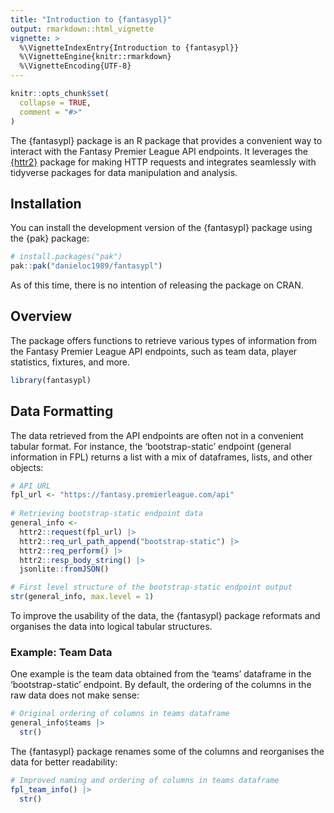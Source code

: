 ```yaml
---
title: "Introduction to {fantasypl}"
output: rmarkdown::html_vignette
vignette: >
  %\VignetteIndexEntry{Introduction to {fantasypl}}
  %\VignetteEngine{knitr::rmarkdown}
  %\VignetteEncoding{UTF-8}
---
```


```r
knitr::opts_chunk$set(
  collapse = TRUE,
  comment = "#>"
)
```

The {fantasypl} package is an R package that provides a convenient way to interact with the Fantasy Premier League API endpoints. It leverages the [{httr2}](https://httr2.r-lib.org/) package for making HTTP requests and integrates seamlessly with tidyverse packages for data manipulation and analysis.

## Installation

You can install the development version of the {fantasypl} package using the {pak} package:

```r
# install.packages("pak")
pak::pak("danieloc1989/fantasypl")
```

As of this time, there is no intention of releasing the package on CRAN.

## Overview

The package offers functions to retrieve various types of information from the Fantasy Premier League API endpoints, such as team data, player statistics, fixtures, and more.

```r
library(fantasypl)
```

## Data Formatting

The data retrieved from the API endpoints are often not in a convenient tabular format. For instance, the 'bootstrap-static' endpoint (general information in FPL) returns a list with a mix of dataframes, lists, and other objects:

```r
# API URL
fpl_url <- "https://fantasy.premierleague.com/api"
 
# Retrieving bootstrap-static endpoint data
general_info <-
  httr2::request(fpl_url) |> 
  httr2::req_url_path_append("bootstrap-static") |> 
  httr2::req_perform() |> 
  httr2::resp_body_string() |> 
  jsonlite::fromJSON()

# First level structure of the bootstrap-static endpoint output
str(general_info, max.level = 1)
```

To improve the usability of the data, the {fantasypl} package reformats and organises the data into logical tabular structures.

### Example: Team Data

One example is the team data obtained from the 'teams' dataframe in the 'bootstrap-static' endpoint. By default, the ordering of the columns in the raw data does not make sense:

```r
# Original ordering of columns in teams dataframe
general_info$teams |> 
  str()
```

The {fantasypl} package renames some of the columns and reorganises the data for better readability:

```r
# Improved naming and ordering of columns in teams dataframe
fpl_team_info() |> 
  str()
```
